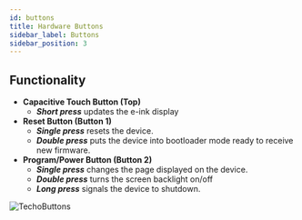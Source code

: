 ```yaml
---
id: buttons
title: Hardware Buttons
sidebar_label: Buttons
sidebar_position: 3
---
```


## Functionality

- **Capacitive Touch Button (Top)**
  - _**Short press**_ updates the e-ink display
- **Reset Button (Button 1)**
  - _**Single press**_ resets the device.
  - _**Double press**_ puts the device into bootloader mode ready to receive new firmware.
- **Program/Power Button (Button 2)**
  - _**Single press**_ changes the page displayed on the device.
  - _**Double press**_ turns the screen backlight on/off
  - _**Long press**_ signals the device to shutdown.

![TechoButtons](/img/hardware/t-echo-lilygo.jpg)
